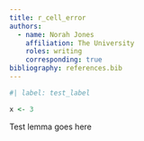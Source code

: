 ```yaml
---
title: r_cell_error
authors:
  - name: Norah Jones
    affiliation: The University
    roles: writing
    corresponding: true
bibliography: references.bib
---
```


```r
#| label: test_label

x <- 3
```

::: {#lem-test-lem}

Test lemma goes here

:::
